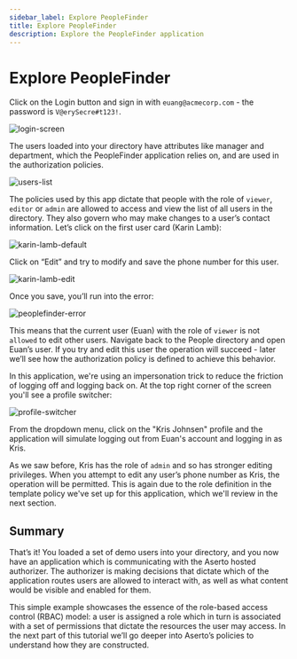 ```yaml
---
sidebar_label: Explore PeopleFinder
title: Explore PeopleFinder
description: Explore the PeopleFinder application
---
```


# Explore PeopleFinder

Click on the Login button and sign in with `euang@acmecorp.com` - the password is `V@erySecre#t123!`.

![login-screen](/getting-started/login-screen.png)

The users loaded into your directory have attributes like manager and department, which the PeopleFinder application relies on, and are used in the authorization policies.

![users-list](/getting-started/users-list.png)

The policies used by this app dictate that people with the role of `viewer`, `editor` or `admin` are allowed to access and view the list of all users in the directory. They also govern who may make changes to a user’s contact information. Let’s click on the first user card (Karin Lamb):

![karin-lamb-default](/getting-started/karin-lamb-default.png)

Click on “Edit” and try to modify and save the phone number for this user.

![karin-lamb-edit](/getting-started/karin-lamb-edit.png)

Once you save, you’ll run into the error:

![peoplefinder-error](/getting-started/peoplefinder-error.png)

This means that the current user (Euan) with the role of `viewer` is not `allowed` to edit other users. Navigate back to the People directory and open Euan’s user. If you try and edit this user the operation will succeed - later we’ll see how the authorization policy is defined to achieve this behavior.

In this application, we're using an impersonation trick to reduce the friction of logging off and logging back on. At the top right corner of the screen you'll see a profile switcher:

![profile-switcher](/getting-started/profile-switcher.png)

From the dropdown menu, click on the "Kris Johnsen" profile and the application will simulate logging out from Euan's account and logging in as Kris.

As we saw before, Kris has the role of `admin` and so has stronger editing privileges. When you attempt to edit any user’s phone number as Kris, the operation will be permitted. This is again due to the role definition in the template policy we've set up for this application, which we'll review in the next section.

## Summary

That’s it! You loaded a set of demo users into your directory, and you now have an application which is communicating with the Aserto hosted authorizer. The authorizer is making decisions that dictate which of the application routes users are allowed to interact with, as well as what content would be visible and enabled for them.

This simple example showcases the essence of the role-based access control (RBAC) model: a user is assigned a role which in turn is associated with a set of permissions that dictate the resources the user may access. In the next part of this tutorial we’ll go deeper into Aserto’s policies to understand how they are constructed.
